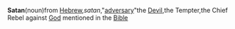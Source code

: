 '''Satan'''(noun)from [[Hebrew]],''satan'',"[[adversary]]"the [[Devil]],the Tempter,the Chief Rebel against [[God]] mentioned in the [[Bible]]